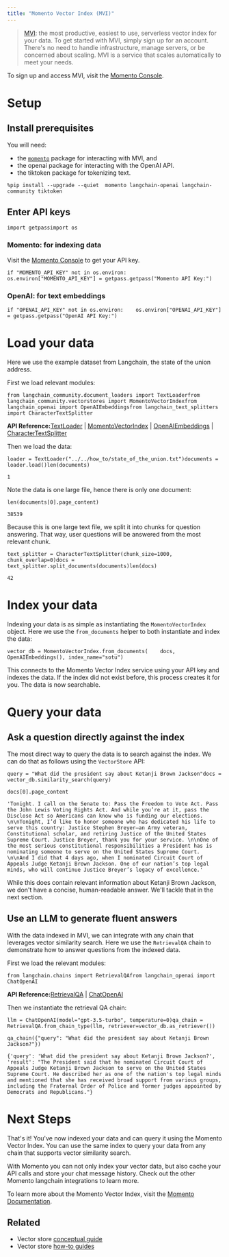 ```yaml
---
title: "Momento Vector Index (MVI)"
---
```


> [MVI](https://gomomento.com): the most productive, easiest to use, serverless vector index for your data. To get started with MVI, simply sign up for an account. There's no need to handle infrastructure, manage servers, or be concerned about scaling. MVI is a service that scales automatically to meet your needs.

To sign up and access MVI, visit the [Momento Console](https://console.gomomento.com).

# Setup

## Install prerequisites

You will need:

* the [`momento`](https://pypi.org/project/momento/) package for interacting with MVI, and
* the openai package for interacting with the OpenAI API.
* the tiktoken package for tokenizing text.

```
%pip install --upgrade --quiet  momento langchain-openai langchain-community tiktoken
```

## Enter API keys

```
import getpassimport os
```

### Momento: for indexing data

Visit the [Momento Console](https://console.gomomento.com) to get your API key.

```
if "MOMENTO_API_KEY" not in os.environ:    os.environ["MOMENTO_API_KEY"] = getpass.getpass("Momento API Key:")
```

### OpenAI: for text embeddings

```
if "OPENAI_API_KEY" not in os.environ:    os.environ["OPENAI_API_KEY"] = getpass.getpass("OpenAI API Key:")
```

# Load your data

Here we use the example dataset from Langchain, the state of the union address.

First we load relevant modules:

```
from langchain_community.document_loaders import TextLoaderfrom langchain_community.vectorstores import MomentoVectorIndexfrom langchain_openai import OpenAIEmbeddingsfrom langchain_text_splitters import CharacterTextSplitter
```

**API Reference:**[TextLoader](https://python.langchain.com/api_reference/community/document_loaders/langchain_community.document_loaders.text.TextLoader.html) | [MomentoVectorIndex](https://python.langchain.com/api_reference/community/vectorstores/langchain_community.vectorstores.momento_vector_index.MomentoVectorIndex.html) | [OpenAIEmbeddings](https://python.langchain.com/api_reference/openai/embeddings/langchain_openai.embeddings.base.OpenAIEmbeddings.html) | [CharacterTextSplitter](https://python.langchain.com/api_reference/text_splitters/character/langchain_text_splitters.character.CharacterTextSplitter.html)

Then we load the data:

```
loader = TextLoader("../../how_to/state_of_the_union.txt")documents = loader.load()len(documents)
```

```
1
```

Note the data is one large file, hence there is only one document:

```
len(documents[0].page_content)
```

```
38539
```

Because this is one large text file, we split it into chunks for question answering. That way, user questions will be answered from the most relevant chunk.

```
text_splitter = CharacterTextSplitter(chunk_size=1000, chunk_overlap=0)docs = text_splitter.split_documents(documents)len(docs)
```

```
42
```

# Index your data

Indexing your data is as simple as instantiating the `MomentoVectorIndex` object. Here we use the `from_documents` helper to both instantiate and index the data:

```
vector_db = MomentoVectorIndex.from_documents(    docs, OpenAIEmbeddings(), index_name="sotu")
```

This connects to the Momento Vector Index service using your API key and indexes the data. If the index did not exist before, this process creates it for you. The data is now searchable.

# Query your data

## Ask a question directly against the index

The most direct way to query the data is to search against the index. We can do that as follows using the `VectorStore` API:

```
query = "What did the president say about Ketanji Brown Jackson"docs = vector_db.similarity_search(query)
```

```
docs[0].page_content
```

```
'Tonight. I call on the Senate to: Pass the Freedom to Vote Act. Pass the John Lewis Voting Rights Act. And while you’re at it, pass the Disclose Act so Americans can know who is funding our elections. \n\nTonight, I’d like to honor someone who has dedicated his life to serve this country: Justice Stephen Breyer—an Army veteran, Constitutional scholar, and retiring Justice of the United States Supreme Court. Justice Breyer, thank you for your service. \n\nOne of the most serious constitutional responsibilities a President has is nominating someone to serve on the United States Supreme Court. \n\nAnd I did that 4 days ago, when I nominated Circuit Court of Appeals Judge Ketanji Brown Jackson. One of our nation’s top legal minds, who will continue Justice Breyer’s legacy of excellence.'
```

While this does contain relevant information about Ketanji Brown Jackson, we don't have a concise, human-readable answer. We'll tackle that in the next section.

## Use an LLM to generate fluent answers

With the data indexed in MVI, we can integrate with any chain that leverages vector similarity search. Here we use the `RetrievalQA` chain to demonstrate how to answer questions from the indexed data.

First we load the relevant modules:

```
from langchain.chains import RetrievalQAfrom langchain_openai import ChatOpenAI
```

**API Reference:**[RetrievalQA](https://python.langchain.com/api_reference/langchain/chains/langchain.chains.retrieval_qa.base.RetrievalQA.html) | [ChatOpenAI](https://python.langchain.com/api_reference/openai/chat_models/langchain_openai.chat_models.base.ChatOpenAI.html)

Then we instantiate the retrieval QA chain:

```
llm = ChatOpenAI(model="gpt-3.5-turbo", temperature=0)qa_chain = RetrievalQA.from_chain_type(llm, retriever=vector_db.as_retriever())
```

```
qa_chain({"query": "What did the president say about Ketanji Brown Jackson?"})
```

```
{'query': 'What did the president say about Ketanji Brown Jackson?', 'result': "The President said that he nominated Circuit Court of Appeals Judge Ketanji Brown Jackson to serve on the United States Supreme Court. He described her as one of the nation's top legal minds and mentioned that she has received broad support from various groups, including the Fraternal Order of Police and former judges appointed by Democrats and Republicans."}
```

# Next Steps

That's it! You've now indexed your data and can query it using the Momento Vector Index. You can use the same index to query your data from any chain that supports vector similarity search.

With Momento you can not only index your vector data, but also cache your API calls and store your chat message history. Check out the other Momento langchain integrations to learn more.

To learn more about the Momento Vector Index, visit the [Momento Documentation](https://docs.gomomento.com).

## Related

* Vector store [conceptual guide](/oss/concepts/vectorstores)
* Vector store [how-to guides](/oss/how_to/#vector-stores)

